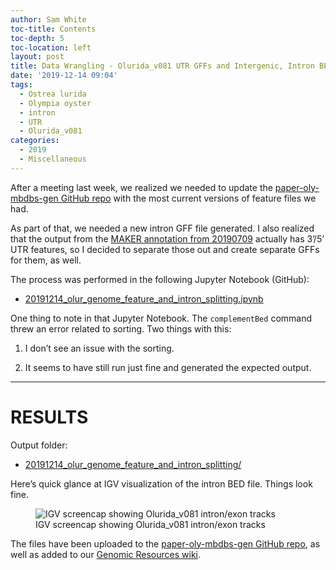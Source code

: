 ```yaml
---
author: Sam White
toc-title: Contents
toc-depth: 5
toc-location: left
layout: post
title: Data Wrangling - Olurida_v081 UTR GFFs and Intergenic, Intron BED files
date: '2019-12-14 09:04'
tags:
  - Ostrea lurida
  - Olympia oyster
  - intron
  - UTR
  - Olurida_v081
categories:
  - 2019
  - Miscellaneous
---
```

After a meeting last week, we realized we needed to update the [paper-oly-mbdbs-gen GitHub repo](https://github.com/sr320/paper-oly-mbdbs-gen/tree/master/genome-features) with the most current versions of feature files we had.

As part of that, we needed a new intron GFF file generated. I also realized that the output from the [MAKER annotation from 20190709](https://robertslab.github.io/sams-notebook/posts/2019/2019-07-09-Genome-Annotation---Olurida_v081-with-MAKER-and-Tissue-specific-Transcriptomes-on-Mox/) actually has 3'/5' UTR features, so I decided to separate those out and create separate GFFs for them, as well.

The process was performed in the following Jupyter Notebook (GitHub):

- [20191214_olur_genome_feature_and_intron_splitting.ipynb](https://github.com/RobertsLab/code/blob/master/notebooks/sam/20191214_olur_genome_feature_and_intron_splitting.ipynb)

One thing to note in that Jupyter Notebook. The `complementBed` command threw an error related to sorting. Two things with this:

1. I don't see an issue with the sorting.

2. It seems to have still run just fine and generated the expected output.

---

# RESULTS

Output folder:

- [20191214_olur_genome_feature_and_intron_splitting/](https://gannet.fish.washington.edu/Atumefaciens/20191214_olur_genome_feature_and_intron_splitting/)


Here's quick glance at IGV visualization of the intron BED file. Things look fine.

![IGV screencap showing Olurida_v081 intron/exon tracks](https://github.com/RobertsLab/sams-notebook/blob/master/images/screencaps/20191214_olur_Olurida_v081_intron_igv.png?raw=true)

The files have been uploaded to the [paper-oly-mbdbs-gen GitHub repo](https://github.com/sr320/paper-oly-mbdbs-gen/tree/master/genome-features), as well as added to our [Genomic Resources wiki](https://github.com/RobertsLab/resources/wiki/Genomic-Resources).
